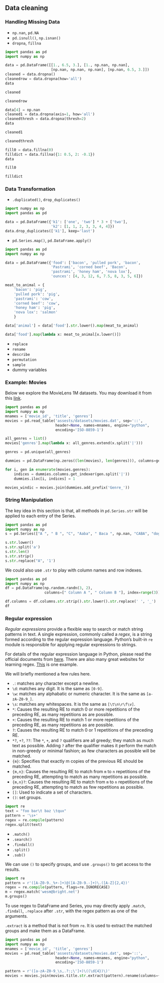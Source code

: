 
## Data cleaning

### Handling Missing Data

- `np.nan`, `pd.NA`
- `pd.isnull()`, `np.isnan()`
- `dropna`, `fillna`


::: {#exm-}

```python
import pandas as pd
import numpy as np

data = pd.DataFrame([[1., 6.5, 3.], [1., np.nan, np.nan], 
                     [np.nan, np.nan, np.nan], [np.nan, 6.5, 3.]])
cleaned = data.dropna()
cleanedrow = data.dropna(how='all')
data
```
```python
cleaned
```
```python
cleanedrow
```

```python
data[4] = np.nan
cleaned1 = data.dropna(axis=1, how='all')
cleanedthresh = data.dropna(thresh=2)
data
```
```python
cleaned1
```
```python
cleanedthresh
```


```python
fill0 = data.fillna(0)
filldict = data.fillna({1: 0.5, 2: -0.1})
data
```

```python
fill0
```
```python
filldict
```

:::


### Data Transformation

- `.duplicated()`, `drop_duplicates()`


::: {#exm-}

```python
import numpy as np
import pandas as pd

data = pd.DataFrame({'k1': ['one', 'two'] * 3 + ['two'], 
                     'k2': [1, 1, 2, 3, 3, 4, 4]})
data.drop_duplicates(['k1'], keep='last')
```
:::


- `pd.Series.map()`, `pd.DataFrame.apply()`


::: {#exm-}

```python
import pandas as pd
import numpy as np

data = pd.DataFrame({'food': ['bacon', 'pulled pork', 'bacon',
                     'Pastrami', 'corned beef', 'Bacon',
                     'pastrami', 'honey ham', 'nova lox'],
                     'ounces': [4, 3, 12, 6, 7.5, 8, 3, 5, 6]})

meat_to_animal = {
    'bacon': 'pig',
    'pulled pork': 'pig',
    'pastrami': 'cow',
    'corned beef': 'cow',
    'honey ham': 'pig',
    'nova lox': 'salmon'
    }

data['animal'] = data['food'].str.lower().map(meat_to_animal)

data['food'].map(lambda x: meat_to_animal[x.lower()])
```

:::

- `replace`
- `rename`
<!-- - `pd.cut(ages, bins)` -->
- `describe`
- `permutation`
- `sample`
- dummy variables

### Example: Movies

Below we explore the MovieLens 1M datasets. You may download it from this [link](assests/datasets/movies.dat). 

```python
import pandas as pd
import numpy as np
mnames = ['movie_id', 'title', 'genres']
movies = pd.read_table('assests/datasets/movies.dat', sep='::',
                       header=None, names=mnames, engine="python",
                       encoding='ISO-8859-1')

all_genres = list()
movies['genres'].map(lambda x: all_genres.extend(x.split('|')))

genres = pd.unique(all_genres)

dummies = pd.DataFrame(np.zeros((len(movies), len(genres))), columns=genres)

for i, gen in enumerate(movies.genres):
    indices = dummies.columns.get_indexer(gen.split('|'))
    dummies.iloc[i, indices] = 1

movies_windic = movies.join(dummies.add_prefix('Genre_'))
```


### String Manipulation

The key idea in this section is that, all methods in `pd.Series.str` will be applied to each entry of the Series.


::: {#exm-}

```python
import pandas as pd
import numpy as np
s = pd.Series(["A ", " B ", "C", "Aaba", " Baca ", np.nan, "CABA", "dog", "cat"])

s.str.lower()
s.str.split('a')
s.str.len()
s.str.strip()
s.str.replace("A", '1')
```

:::



::: {#exm-}
We could also use `.str` to play with column names and row indexes.

```python
import pandas as pd
import numpy as np
df = pd.DataFrame(np.random.randn(3, 2),
                  columns=[" Column A ", " Column B "], index=range(3))

df.columns = df.columns.str.strip().str.lower().str.replace(' ', '_')
df
```
:::



### Regular expression

*Regular expressions* provide a flexible way to search or match string patterns in text. A single expression, commonly called a *regex*, is a string formed according to the regular expression language. Python’s built-in `re` module is responsible for applying regular expressions to strings.

For details of the regular expression language in Python, please read the official documents from [here](https://docs.python.org/3/library/re.html). There are also many great websites for learning regex. [This](https://regex101.com/) is one example.

We will briefly mentioned a few rules here.


- `.`: matches any character except a newline. 
- `\d`: matches any digit. It is the same as `[0-9]`.
- `\w`: matches any alphabatic or numeric character. It is the same as `[a-zA-Z0-9_]`.
- `\s`: matches any whitespaces. It is the same as `[\t\n\r\f\v]`.
- `*`: Causes the resulting RE to match 0 or more repetitions of the preceding RE, as many repetitions as are possible. 
- `+`: Causes the resulting RE to match 1 or more repetitions of the preceding RE, as many repetitions as are possible.
- `?`: Causes the resulting RE to match 0 or 1 repetitions of the preceding RE. 
- `*?`, `+?`, `??`: The `*`, `+`, and `?` qualifiers are all greedy; they match as much text as possible. Adding `?` after the qualifier makes it perform the match in non-greedy or minimal fashion; as few characters as possible will be matched.
- `{m}`: Specifies that exactly m copies of the previous RE should be matched.
- `{m,n}`: Causes the resulting RE to match from `m` to `n` repetitions of the preceding RE, attempting to match as many repetitions as possible. 
- `{m,n}?`: Causes the resulting RE to match from `m` to `n` repetitions of the preceding RE, attempting to match as few repetitions as possible. 
- `[]`: Used to indicate a set of characters.
- `()`: set groups.


::: {#exm-}

```python
import re
text = "foo bar\t baz \tqux"
pattern = '\s+'
regex = re.compile(pattern)
regex.split(text)
```

:::

- `.match()`
- `.search()`
- `.findall()`
- `.split()`
- `.sub()`

We can use `()` to specify groups, and use `.groups()` to get access to the results.


::: {#exm-}

```python
import re
pattern = r'([A-Z0-9._%+-]+)@([A-Z0-9.-]+)\.([A-Z]{2,4})'
regex = re.compile(pattern, flags=re.IGNORECASE)
m = regex.match('wesm@bright.net')
m.groups()
```

:::

To use regex to DataFrame and Series, you may directly apply `.match`, `.findall`, `.replace` after `.str`, with the regex pattern as one of the arguments.

`.extract` is a method that is not from `re`. It is used to extract the matched groups and make them as a DataFrame. 

::: {#exm-}
```python
import pandas as pd
import numpy as np
mnames = ['movie_id', 'title', 'genres']
movies = pd.read_table('assests/datasets/movies.dat', sep='::',
                       header=None, names=mnames, engine="python",
                       encoding='ISO-8859-1')

pattern = r'([a-zA-Z0-9_\s,.?:;\']+)\((\d{4})\)'
movies = movies.join(movies.title.str.extract(pattern).rename(columns={0: 'movie title', 1: 'year'}))
```
:::
